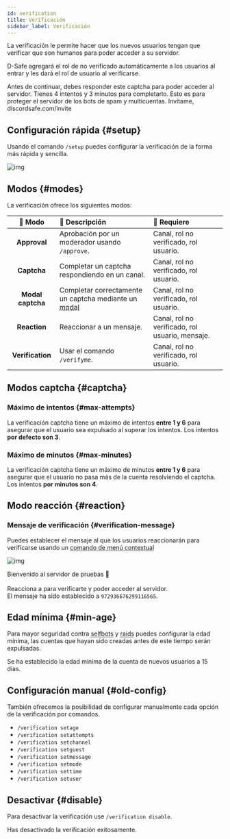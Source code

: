 ```yaml
---
id: verification
title: Verificación
sidebar_label: Verificación
---
```


La verificación le permite hacer que los nuevos usuarios tengan que verificar que son humanos para poder acceder a su servidor.

D-Safe agregará el rol de no verificado automáticamente a los usuarios al entrar y les dará el rol de usuario al verificarse.

<DiscordMessages>
  <discord-message profile="bot">
  <discord-embed slot="embeds" embed-title="Bienvenid@ a Servidor" color="#5865f2" image="https://media.discordapp.net/attachments/750703042386591744/751400793248366592/captcha.png" thumbnail="https://i.imgur.com/Xf4UpdU.png">
  <discord-embed-description slot="description">Antes de continuar, debes responder este <discord-bold>captcha</discord-bold> para poder acceder al servidor. Tienes <discord-bold>4 intentos</discord-bold> y <discord-bold>3 minutos</discord-bold> para completarlo.</discord-embed-description>
  <discord-embed-fields slot="fields">
    <discord-embed-field field-title="¿Por qué?" inline inline-index="1">Esto es para proteger el servidor de los bots de spam y multicuentas.</discord-embed-field>
  </discord-embed-fields>
  <discord-embed-footer slot="footer">Invítame, discordsafe.com/invite</discord-embed-footer>
  </discord-embed>
  </discord-message>
</DiscordMessages>

## Configuración rápida {#setup}

Usando el comando `/setup` puedes configurar la verificación de la forma más rápida y sencilla.

![img](https://i.imgur.com/syANLrK.gif)


## Modos {#modes}

La verificación ofrece los siguientes modos:

| 🔧 Modo           | 📣 Descripción                                                                  | 📑 Requiere                                       |
| :---------------: | :------------------------------------------------------------------------------ | :------------------------------------------------ |
| **Approval**      | Aprobación por un moderador usando `/approve`.                                  | Canal, rol no verificado, rol usuario.            |
| **Captcha**       | Completar un captcha respondiendo en un canal.                                  | Canal, rol no verificado, rol usuario.            |
| **Modal captcha** | Completar correctamente un captcha mediante un <abbr title="Ventana en la interfaz de un programa">modal</abbr> | Canal, rol no verificado, rol usuario.            |
| **Reaction**      | Reaccionar a un mensaje.                                                        | Canal, rol no verificado, rol usuario, mensaje.   |
| **Verification**  | Usar el comando `/verifyme`.                                                    | Canal, rol no verificado, rol usuario.            |

## Modos captcha {#captcha}

### Máximo de intentos {#max-attempts}

La verificación captcha tiene un máximo de intentos **entre 1 y 6** para asegurar que el usuario sea expulsado al superar los intentos.
Los intentos **por defecto son 3**.

### Máximo de minutos {#max-minutes}
La verificación captcha tiene un máximo de minutos **entre 1 y 6** para asegurar que el usuario no pasa más de la cuenta resolviendo el captcha.
Los intentos **por minutos son 4**.

## Modo reacción {#reaction}

### Mensaje de verificación {#verification-message}

Puedes establecer el mensaje al que los usuarios reaccionarán para verificarse usando un <abbr title="Los comandos de menú contextual son los comandos que se ejecutan haciendo Click Derecho (o mantener pulsado en móviles) > Aplicaciones sobre un mensaje o un usuario">comando de menú contextual</abbr>

![img](https://i.imgur.com/hzaPaV1.gif)

<DiscordMessages>
  <discord-message profile="bot">
      Bienvenido al servidor de pruebas 👋<br></br>
      Reacciona a <discord-custom-emoji url="/svg/emojis/white_check_mark.svg" name="✅" embed-emoji></discord-custom-emoji> para verificarte y poder acceder al servidor.
  <discord-reactions slot="reactions">
    <discord-reaction emoji="/svg/emojis/white_check_mark.svg" name="✅" count="2" reacted interactive/>
  </discord-reactions>
  </discord-message>
</DiscordMessages>

<br/>

<DiscordMessages>
  <discord-message profile="bot">
    <discord-command slot="reply" profile="user" command="Set verification message">
    </discord-command>
      <discord-custom-emoji name="checknew"></discord-custom-emoji> El mensaje ha sido establecido a <code>972936676299116565</code>.
  </discord-message>
</DiscordMessages>


## Edad mínima {#min-age}

Para mayor seguridad contra <abbr title="Cuentas de usuario usadas como bots usando herramientas o código, esto incumple los términos de Discord">selfbots</abbr> y <abbr title="Un raid es un ataque coordinado de una gran cantidad de usuarios con la intención de dañar el servidor">raids</abbr> puedes configurar la edad mínima, las cuentas que hayan sido creadas antes de este tiempo serán expulsadas.

<DiscordMessages>
  <discord-message profile="bot">
    <discord-command slot="reply" profile="user" command="/verification minage set">
    </discord-command>
      <discord-custom-emoji name="checknew"></discord-custom-emoji> Se ha establecido la edad mínima de la cuenta de nuevos usuarios a <discord-bold>15 días</discord-bold>.
  </discord-message>
</DiscordMessages>

## Configuración manual {#old-config}

También ofrecemos la posibilidad de configurar manualmente cada opción de la verificación por comandos.


* `/verification setage`
* `/verification setattempts`
* `/verification setchannel`
* `/verification setguest`
* `/verification setmessage`
* `/verification setmode`
* `/verification settime`
* `/verification setuser`


## Desactivar {#disable}

Para desactivar la verificación use `/verification disable`.

<DiscordMessages>
  <discord-message profile="bot">
    <discord-command slot="reply" profile="user" command="/verification disable">
    </discord-command>
      <discord-custom-emoji name="checknew"></discord-custom-emoji> Has desactivado la verificación exitosamente.
  </discord-message>
</DiscordMessages>

